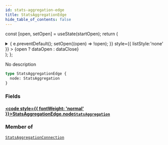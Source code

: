 ```yaml
---
id: stats-aggregation-edge
title: StatsAggregationEdge
hide_table_of_contents: false
---
```






const [open, setOpen] = useState(startOpen);
return (
<details {...(open ? { open: true } : {})} className="details" style={{ border:'none', boxShadow:'none', background:'var(--ifm-background-color)' }}>
<summary
onClick={(e) => {
e.preventDefault();
setOpen((open) => !open);
}}
style={{ listStyle:'none' }} >
{open ? dataOpen : dataClose}
</summary>
{open && children}
</details>
);
};

No description

```graphql
type StatsAggregationEdge {
  node: StatsAggregation
}
```

### Fields

#### [<code style={{ fontWeight: 'normal' }}>StatsAggregationEdge.<b>node</b></code>](#)<Bullet />[`StatsAggregation`](/api/objects/stats-aggregation) <Badge class="badge badge--secondary" text="object"/>

>

### Member of

[`StatsAggregationConnection`](/api/objects/stats-aggregation-connection) <Badge class="badge badge--secondary" text="object"/>
